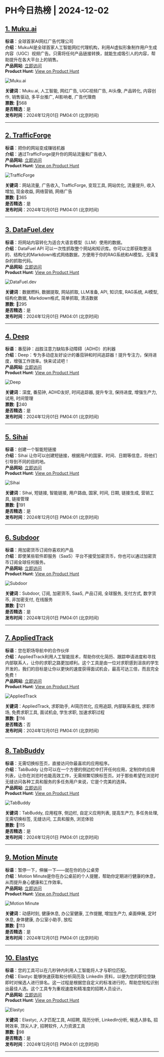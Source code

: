 # PH今日热榜 | 2024-12-02  

## [1. Muku.ai](https://www.producthunt.com/posts/muku-ai-2?utm_campaign=producthunt-api&utm_medium=api-v2&utm_source=Application%3A+ph-daily+%28ID%3A+150577%29)  
**标语**：全球首家AI网红广告代理公司  
**介绍**：MukuAI是全球首家人工智能网红代理机构，利用AI虚拟形象制作用户生成内容（UGC）视频广告。只需将任何产品链接转换，就能生成吸引人的内容，帮助提升在各大平台上的销售。  
**产品网站**: [立即访问](https://www.producthunt.com/r/TLDWXKDBDIVWMJ?utm_campaign=producthunt-api&utm_medium=api-v2&utm_source=Application%3A+ph-daily+%28ID%3A+150577%29)  
**Product Hunt**: [View on Product Hunt](https://www.producthunt.com/posts/muku-ai-2?utm_campaign=producthunt-api&utm_medium=api-v2&utm_source=Application%3A+ph-daily+%28ID%3A+150577%29)  

![Muku.ai](https://ph-files.imgix.net/3c616599-03c9-4f49-8918-35caf0856d38.png?auto=format&fit=crop&frame=1&h=512&w=1024)  

**关键词**：Muku.ai, 人工智能, 网红广告, UGC视频广告, AI头像, 产品转化, 内容创作, 销售驱动, 多平台推广, AI影响者, 广告代理商  
**票数**: 🔺568  
**是否精选**：是  
**发布时间**：2024年12月01日 PM04:01 (北京时间)  

---  

## [2. TrafficForge](https://www.producthunt.com/posts/trafficforge?utm_campaign=producthunt-api&utm_medium=api-v2&utm_source=Application%3A+ph-daily+%28ID%3A+150577%29)  
**标语**：把你的网站变成赚钱机器  
**介绍**：通过TrafficForge提升你的网站流量和广告收入  
**产品网站**: [立即访问](https://www.producthunt.com/r/Q5LDR7UBXNCW47?utm_campaign=producthunt-api&utm_medium=api-v2&utm_source=Application%3A+ph-daily+%28ID%3A+150577%29)  
**Product Hunt**: [View on Product Hunt](https://www.producthunt.com/posts/trafficforge?utm_campaign=producthunt-api&utm_medium=api-v2&utm_source=Application%3A+ph-daily+%28ID%3A+150577%29)  

![TrafficForge](https://ph-files.imgix.net/e65295eb-7193-45e4-a7bf-2ae531abb2e8.jpeg?auto=format&fit=crop&frame=1&h=512&w=1024)  

**关键词**：网站流量, 广告收入, TrafficForge, 变现工具, 网站优化, 流量提升, 收入增加, 现金收益, 网络营销, 网络广告  
**票数**: 🔺365  
**是否精选**：是  
**发布时间**：2024年12月01日 PM04:01 (北京时间)  

---  

## [3. DataFuel.dev](https://www.producthunt.com/posts/datafuel-dev?utm_campaign=producthunt-api&utm_medium=api-v2&utm_source=Application%3A+ph-daily+%28ID%3A+150577%29)  
**标语**：将网站内容转化为适合大语言模型（LLM）使用的数据。  
**介绍**：DataFuel API 可以一次性抓取整个网站和知识库。你可以立即获取整洁的、结构化的Markdown格式网络数据，方便用于你的RAG系统和AI模型。无需复杂的抓取代码。  
**产品网站**: [立即访问](https://www.producthunt.com/r/IYFUL3MZYHSADU?utm_campaign=producthunt-api&utm_medium=api-v2&utm_source=Application%3A+ph-daily+%28ID%3A+150577%29)  
**Product Hunt**: [View on Product Hunt](https://www.producthunt.com/posts/datafuel-dev?utm_campaign=producthunt-api&utm_medium=api-v2&utm_source=Application%3A+ph-daily+%28ID%3A+150577%29)  

![DataFuel.dev](https://ph-files.imgix.net/2b4d2017-c5dc-4c31-bd67-a20464a686bb.png?auto=format&fit=crop&frame=1&h=512&w=1024)  

**关键词**：数据燃料, 数据提取, 网站抓取, LLM准备, API, 知识库, RAG系统, AI模型, 结构化数据, Markdown格式, 简单抓取, 清洁数据  
**票数**: 🔺295  
**是否精选**：是  
**发布时间**：2024年12月01日 PM04:01 (北京时间)  

---  

## [4. Deep](https://www.producthunt.com/posts/deep-6ff7d598-41f3-4f58-9a1b-aea0841c0da6?utm_campaign=producthunt-api&utm_medium=api-v2&utm_source=Application%3A+ph-daily+%28ID%3A+150577%29)  
**标语**：番茄钟：战胜注意力缺陷多动障碍（ADHD）的利器  
**介绍**：Deep：专为多动症友好设计的番茄钟和时间追踪器！提升专注力，保持进度，增强工作效率。快来试试吧！  
**产品网站**: [立即访问](https://www.producthunt.com/r/F55CV2KK4YICQV?utm_campaign=producthunt-api&utm_medium=api-v2&utm_source=Application%3A+ph-daily+%28ID%3A+150577%29)  
**Product Hunt**: [View on Product Hunt](https://www.producthunt.com/posts/deep-6ff7d598-41f3-4f58-9a1b-aea0841c0da6?utm_campaign=producthunt-api&utm_medium=api-v2&utm_source=Application%3A+ph-daily+%28ID%3A+150577%29)  

![Deep](https://ph-files.imgix.net/850eaec3-94b0-43e2-a441-1225f7d3716c.png?auto=format&fit=crop&frame=1&h=512&w=1024)  

**关键词**：深度, 番茄钟, ADHD友好, 时间追踪器, 提升专注, 保持进度, 增强生产力, 试用, 时间管理  
**票数**: 🔺240  
**是否精选**：是  
**发布时间**：2024年12月01日 PM04:01 (北京时间)  

---  

## [5. Sihai](https://www.producthunt.com/posts/sihai?utm_campaign=producthunt-api&utm_medium=api-v2&utm_source=Application%3A+ph-daily+%28ID%3A+150577%29)  
**标语**：创建一个智能短链接  
**介绍**：Sihai 让你可以创建短链接，根据用户的国家、时间、日期等信息，将他们引导到不同的目的地。  
**产品网站**: [立即访问](https://www.producthunt.com/r/YFTU5K3JZQK6K3?utm_campaign=producthunt-api&utm_medium=api-v2&utm_source=Application%3A+ph-daily+%28ID%3A+150577%29)  
**Product Hunt**: [View on Product Hunt](https://www.producthunt.com/posts/sihai?utm_campaign=producthunt-api&utm_medium=api-v2&utm_source=Application%3A+ph-daily+%28ID%3A+150577%29)  

![Sihai](https://ph-files.imgix.net/59d19a95-3568-4ab9-842d-dbe7388ac010.png?auto=format&fit=crop&frame=1&h=512&w=1024)  

**关键词**：Sihai, 短链接, 智能链接, 用户路由, 国家, 时间, 日期, 链接生成, 营销工具, 链接管理  
**票数**: 🔺191  
**是否精选**：是  
**发布时间**：2024年12月01日 PM04:01 (北京时间)  

---  

## [6. Subdoor](https://www.producthunt.com/posts/subdoor?utm_campaign=producthunt-api&utm_medium=api-v2&utm_source=Application%3A+ph-daily+%28ID%3A+150577%29)  
**标语**：用加密货币订阅你喜欢的产品  
**介绍**：即使某些软件即服务（SaaS）平台不接受加密货币，你也可以通过加密货币订阅全球任何服务。  
**产品网站**: [立即访问](https://www.producthunt.com/r/M3JGROYXWGBJ6P?utm_campaign=producthunt-api&utm_medium=api-v2&utm_source=Application%3A+ph-daily+%28ID%3A+150577%29)  
**Product Hunt**: [View on Product Hunt](https://www.producthunt.com/posts/subdoor?utm_campaign=producthunt-api&utm_medium=api-v2&utm_source=Application%3A+ph-daily+%28ID%3A+150577%29)  

![Subdoor](https://ph-files.imgix.net/355017c0-fe33-4c56-a9b7-10da5e1014b6.jpeg?auto=format&fit=crop&frame=1&h=512&w=1024)  

**关键词**：Subdoor, 订阅, 加密货币, SaaS, 产品订阅, 全球服务, 支付方式, 数字货币, 非加密支付, 在线服务  
**票数**: 🔺121  
**是否精选**：是  
**发布时间**：2024年12月01日 PM04:01 (北京时间)  

---  

## [7. AppliedTrack](https://www.producthunt.com/posts/appliedtrack?utm_campaign=producthunt-api&utm_medium=api-v2&utm_source=Application%3A+ph-daily+%28ID%3A+150577%29)  
**标语**：您在职场导航中的合作伙伴  
**介绍**：AppliedTrack利用人工智能技术，帮助你优化简历、跟踪申请进度和寻找内部联系人，让你的求职之路更加顺利。这个工具是由一位对求职感到沮丧的学生开发的，我们的目标是让你以更快的速度获得面试机会，最高可达三倍，而且完全免费！  
**产品网站**: [立即访问](https://www.producthunt.com/r/R2UTNSFGNH6MHX?utm_campaign=producthunt-api&utm_medium=api-v2&utm_source=Application%3A+ph-daily+%28ID%3A+150577%29)  
**Product Hunt**: [View on Product Hunt](https://www.producthunt.com/posts/appliedtrack?utm_campaign=producthunt-api&utm_medium=api-v2&utm_source=Application%3A+ph-daily+%28ID%3A+150577%29)  

![AppliedTrack](https://ph-files.imgix.net/433f6227-d654-4f95-abc9-3fd13f073f32.png?auto=format&fit=crop&frame=1&h=512&w=1024)  

**关键词**：AppliedTrack, 求职助手, AI简历优化, 应用追踪, 内部联系查找, 求职市场, 免费求职工具, 面试机会, 学生求职, 加速求职过程  
**票数**: 🔺116  
**是否精选**：否  
**发布时间**：2024年12月01日 PM04:01 (北京时间)  

---  

## [8. TabBuddy](https://www.producthunt.com/posts/tabbuddy?utm_campaign=producthunt-api&utm_medium=api-v2&utm_source=Application%3A+ph-daily+%28ID%3A+150577%29)  
**标语**：无需切换标签页，直接访问你最喜欢的应用程序。  
**介绍**：TabBuddy 让你可以在一个方便的侧边栏中打开任何应用，定制你的应用列表，让你在浏览时也能高效工作，无需频繁切换标签页。对于那些希望在浏览时无缝访问各种工具和服务的多任务用户来说，它是个完美的选择。  
**产品网站**: [立即访问](https://www.producthunt.com/r/OBLPWKBPPO2MO4?utm_campaign=producthunt-api&utm_medium=api-v2&utm_source=Application%3A+ph-daily+%28ID%3A+150577%29)  
**Product Hunt**: [View on Product Hunt](https://www.producthunt.com/posts/tabbuddy?utm_campaign=producthunt-api&utm_medium=api-v2&utm_source=Application%3A+ph-daily+%28ID%3A+150577%29)  

![TabBuddy](https://ph-files.imgix.net/69749471-3bf4-49e3-9c5d-c05defcc6b6c.png?auto=format&fit=crop&frame=1&h=512&w=1024)  

**关键词**：TabBuddy, 应用程序, 侧边栏, 自定义应用列表, 提高生产力, 多任务处理, 无需切换标签, 无缝访问, 工具和服务, 浏览体验  
**票数**: 🔺115  
**是否精选**：是  
**发布时间**：2024年12月01日 PM04:01 (北京时间)  

---  

## [9. Motion Minute](https://www.producthunt.com/posts/motion-minute?utm_campaign=producthunt-api&utm_medium=api-v2&utm_source=Application%3A+ph-daily+%28ID%3A+150577%29)  
**标语**：暂停一下，伸展一下——就在你的办公桌旁  
**介绍**：Motion Minute是你在办公桌前的个人提醒，帮助你定期进行健康的休息，从而提升身心健康和工作效率。  
**产品网站**: [立即访问](https://www.producthunt.com/r/7EKHFNJ6QKWVY2?utm_campaign=producthunt-api&utm_medium=api-v2&utm_source=Application%3A+ph-daily+%28ID%3A+150577%29)  
**Product Hunt**: [View on Product Hunt](https://www.producthunt.com/posts/motion-minute?utm_campaign=producthunt-api&utm_medium=api-v2&utm_source=Application%3A+ph-daily+%28ID%3A+150577%29)  

![Motion Minute](https://ph-files.imgix.net/4e29dd2f-ab7a-4d3d-9e10-eef53a0d68c0.jpeg?auto=format&fit=crop&frame=1&h=512&w=1024)  

**关键词**：动感时刻, 健康休息, 办公室健康, 工作提醒, 增加生产力, 桌面伸展, 定时休息, 身体健康, 办公室小助手, 放松  
**票数**: 🔺113  
**是否精选**：是  
**发布时间**：2024年12月01日 PM04:01 (北京时间)  

---  

## [10. Elastyc](https://www.producthunt.com/posts/elastyc?utm_campaign=producthunt-api&utm_medium=api-v2&utm_source=Application%3A+ph-daily+%28ID%3A+150577%29)  
**标语**：您的工具可以在几秒钟内利用人工智能将人才与职位匹配。  
**介绍**：Elastyc 能够快速获取和分析简历及 LinkedIn 资料，以便为您的职位空缺即时对候选人进行排名。这一过程是根据您自定义的标准进行的，帮助您轻松识别出最佳人选。这个工具专为重视速度和精准度的招聘人员设计。  
**产品网站**: [立即访问](https://www.producthunt.com/r/PXVXWFERQGTLI6?utm_campaign=producthunt-api&utm_medium=api-v2&utm_source=Application%3A+ph-daily+%28ID%3A+150577%29)  
**Product Hunt**: [View on Product Hunt](https://www.producthunt.com/posts/elastyc?utm_campaign=producthunt-api&utm_medium=api-v2&utm_source=Application%3A+ph-daily+%28ID%3A+150577%29)  

![Elastyc](https://ph-files.imgix.net/5d98c67f-e6de-4478-a743-4232b18755f6.png?auto=format&fit=crop&frame=1&h=512&w=1024)  

**关键词**：Elastyc, 人才匹配工具, AI招聘, 简历分析, LinkedIn分析, 候选人排名, 招聘效率, 顶尖人才, 招聘软件, 人力资源工具  
**票数**: 🔺98  
**是否精选**：是  
**发布时间**：2024年12月01日 PM04:01 (北京时间)  

---  


